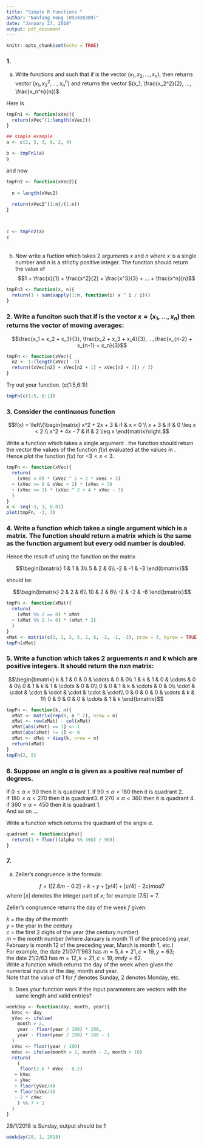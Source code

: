 ```yaml
---
title: "Simple R Functions "
author: "Nanfang Hong (U92430309)"
date: "January 27, 2018"
output: pdf_document
---
```


```r
knitr::opts_chunk$set(echo = TRUE)
```

### 1.

(a) Write functions \texttt{tmpFn1} and \texttt{tmpFn2} such that if \texttt{xVec} is the vector $(x_1, x_2, ... ,x_n)$, then \texttt{tmpFn1(xVec)} returns vector $(x_1, x_2^2, ..., x_n^n)$ and \texttt{tmpFn2(xVec)} returns the vector $(x_1, \frac{x_2^2}{2}, ..., \frac{x_n^n}{n})$.



Here is \texttt{tmpFn1}
```r

tmpFn1 <- function(xVec){
  return(xVec^(1:length(xVec)))
}

## simple example
a <- c(2, 5, 3, 8, 2, 4)

b <- tmpFn1(a)
b

```

and now \texttt{tmpFn2}

```r
tmpFn2 <- function(xVec2){
  
  n = length(xVec2)
  
  return(xVec2^(1:n)/(1:n))
}



c <- tmpFn2(a)
c


```

######  
  
  
  
(b) Now write a fuction \texttt{tmpFn3} which takes 2 arguments $x$ and $n$ where $x$ is a single number and $n$ is a strictly positive integer.  The function should return the value of   
$$1 + \frac{x}{1} + \frac{x^2}{2} + \frac{x^3}{3} + ... + \frac{x^n}{n}$$

```r
tmpFn3 <- function(x, n){
  return(1 + sum(sapply(1:n, function(i) x ^ i / i)))
}
```


\newpage
### 2. Write a funciton \texttt{tmpFn(xVec)} such that if \texttt{xVec} is the vector $x = (x_1, ...,x_n)$ then \texttt{tmpFn(xVec)} returns the vector of moving averages:

$$\frac{x_1 + x_2 + x_3}{3}, \frac{x_2 + x_3 + x_4}{3}, ...,\frac{x_{n-2} + x_{n-1} + x_n}{3}$$
```r
tmpFn <- function(xVec){
  n2 <- 1:(length(xVec) -2)
  return((xVec[n2] + xVec[n2 + 1] + xVec[n2 + 2]) / 3)
}
```

Try out your function.  \texttt{tmpFn}(c(1:5,6:1))
```r
tmpFn(c(1:5, 6:1))
```

### 3. Consider the continuous function

$$f(x) = \left\{\begin{matrix}
x^2 + 2x + 3 & if  & x < 0 \\ 
x + 3 & if & 0 \leq x < 2 \\ 
x^2 + 4x - 7 & if & 2 \leq  x 
\end{matrix}\right.$$

Write a function \texttt{tmpFn} which takes a single argument \texttt{xVec}.  the function should return the vector the values of the function $f(x)$ evaluated at the values in \texttt{xVec}.  
Hence plot the function $f(x)$ for $-3 < x <3$.

```r
tmpFn <- function(xVec){
  return(
    (xVec < 0) * (xVec ^ 2 + 2 * xVec + 3)
  + (xVec >= 0 & xVec < 2) * (xVec + 3) 
  + (xVec >= 2) * (xVec ^ 2 + 4 * xVec - 7)
  )
}
x <- seq(-3, 3, 0.01)
plot(tmpFn, -3, 3)
```

### 4. Write a function which takes a single argument which is a matrix.  The function should return a matrix which is the same as the function argument but every odd number is doubled.  
Hence the result of using the function on the matrix   

$$\begin{bmatrix}
1 & 1 & 3\\ 
5 & 2 & 6\\ 
-2 & -1 & -3
\end{bmatrix}$$

should be:

$$\begin{bmatrix}
2 & 2 & 6\\ 
10 & 2 & 6\\ 
-2 & -2 & -6
\end{bmatrix}$$

```r
tmpFn <- function(xMat){
  return(
    (xMat %% 2 == 0) * xMat
  + (xMat %% 2 != 0) * (xMat * 2) 
  )
}
xMat <- matrix(c(1, 1, 3, 5, 2, 6, -2, -1, -3), nrow = 3, byrow = TRUE)
tmpFn(xMat)
```


### 5. Write a function which takes 2 arguements $n$ and $k$ which are positive integers.  It should return the $\mathit{n} x \mathit{n}$ matrix:


$$\begin{bmatrix}
k & 1 & 0 & 0 & \cdots  & 0 & 0\\ 
1 & k & 1 & 0 & \cdots  & 0 & 0\\
0 & 1 & k & 1 & \cdots  & 0 & 0\\
0 & 0 & 1 & k & \cdots  & 0 & 0\\
\cdot & \cdot & \cdot & \cdot & \cdot & \cdot & \cdot\\ 
0 & 0 & 0 & 0 & \cdots  & k & 1\\
0 & 0 & 0 & 0 & \cdots  & 1 & k
\end{bmatrix}$$

```r
tmpFn <- function(k, n){
  xMat <- matrix(rep(0, n ^ 2), nrow = n)
  xMat <- row(xMat) - col(xMat)
  xMat[abs(xMat) == 1] <- 1
  xMat[abs(xMat) != 1] <- 0
  xMat <- xMat + diag(k, nrow = n)
  return(xMat)
}
tmpFn(2, 5)
```

### 6. Suppose an angle $\alpha$ is given as a positive real number of degrees.  
If $0 \leq \alpha < 90$ then it is quadrant 1.  If $90 \leq \alpha < 180$ then it is quadrant 2.  
if $180 \leq \alpha < 270$ then it is quadrant3.  if $270 \leq \alpha < 360$ then it is quadrant 4.  
if $360 \leq \alpha < 450$ then it is quadrant 1.  
And so on ...   

Write a function \texttt{quadrant(alpha)} which returns the quadrant of the angle $\alpha$.

```r
quadrant <- function(alpha){
  return(1 + floor((alpha %% 360) / 90))
}
```

### 7.

(a) Zeller's congruence is the formula:

$$ f = ([2.6m - 0.2] + k + y + [y/4] + [c/4] - 2c)mod 7 $$
where $[x]$ denotes the integer part of $x$; for example $[7.5] = 7$.  

Zeller's congruence returns the day of the week $f$ given:

$k$ = the day of the month  
$y$ = the year in the century  
$c$ = the first 2 digits of the year (the century number)  
$m$ = the month number (where January is month 11 of the preceding year, February is month 12 of the preceding year, March is month 1, etc.)   
For example, the date 21/07/1`963 has $m = 5, k = 21, c = 19, y = 63$;  
the date 21/2/63 has $m=12, k=21, c=19, and y=62$.  
Write a function \texttt{weekday(day,month,year)} which returns the day of the week when given the numerical inputs of the day, month and year.  
Note that the value of 1 for $f$ denotes Sunday, 2 denotes Monday, etc.

(b) Does your function work if the input parameters \text{day, month, and year} are vectors with the same length and valid entries?

```r
weekday <- function(day, month, year){
  kVec <- day
  yVec <- ifelse(
    month > 2, 
    year - floor(year / 100) * 100, 
    year - floor(year / 100) * 100 - 1
  )
  cVec <- floor(year / 100)
  mVec <- ifelse(month > 2, month - 2, month + 10)
  return(
    (
     floor(2.6 * mVec - 0.2) 
   + kVec
   + yVec
   + floor(yVec/4)
   + floor(cVec/4)
   - 2 * cVec
    ) %% 7 + 1
  )
}
```

28/1/2018 is Sunday, output should be 1

```r
weekday(28, 1, 2018)
```









